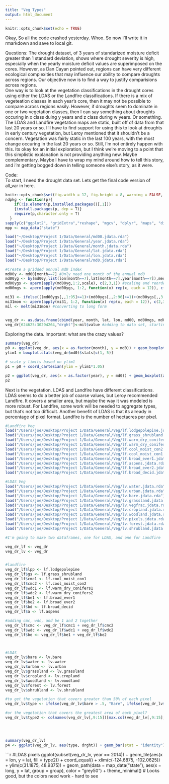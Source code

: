 ```yaml
---
title: "Veg Types"
output: html_document
---
```


```r
knitr::opts_chunk$set(echo = TRUE)
```

Okay, So all the code crashed yesterday.  Whoo.  So now I'll write it in rmarkdown and save to local git. 

Questions:
The drought dataset, of 3 years of standarized moisture deficit greater than 1 standard deviation, shows where drought severity is high, especially when the yearly moisture deficit values are superimposed on the cores.  However, as Dan Cayan pointed out, regions can have very different ecological complexities that may influence our ability to compare droughts across regions.  Our objective now is to find a way to justify comparisions across regions.  
One way is to look at the vegetation classifications in the drought cores using either the LDAS or the Landfire classifications.  If there is a mix of vegeteation classes in each year's core, then it may not be possible to compare across regions easily.  However, if droughts seem to dominate in one or two vegetation classes, then I can say something about droughts occuring in x class duing y years and z class during w years. Or something.  
The LDAS and Landfire vegetation maps are static, built off of data from that last 20 years or so.  I'll have to find support for using this to look at droughts in early century vegetation, but Leroy mentioned that it shouldn't be a concern.  Vegetation was fairly static in the last 100 years, with the most change occuring in the last 20 years or so.
Still, I'm not entirely happen with this.  Its okay for an initial exploration, but I think we're moving to a point that this simplistic explanation is not providing anything new.  Maybe complementary.  Maybe I have to wrap my mind around how to tell this story, and i'm getting bogged down in telling someone else's story, as it were.  

Code:  
To start, I need the drought data set.  Lets get the final code version of all_var in here.

```r
knitr::opts_chunk$set(fig.width = 12, fig.height = 8, warning = FALSE, message = FALSE)
ndpkg <- function(p){
    if(!is.element(p,installed.packages()[,1]))
    {install.packages(p, dep = T)}
    require(p,character.only = T)
  }
sapply(c("ggplot2", "gridExtra","reshape", "mgcv", "dplyr", "maps", "directlabels"), ndpkg)
mpp <- map_data("state")
```

```r
load("~/Desktop/Project 1/Data/General/md00.jdata.rda")
load("~/Desktop/Project 1/Data/General/year.jdata.rda")
load("~/Desktop/Project 1/Data/General/month.jdata.rda")
load("~/Desktop/Project 1/Data/General/lat.jdata.rda")
load("~/Desktop/Project 1/Data/General/lon.jdata.rda")
load("~/Desktop/Project 1/Data/General/md0.jdata.rda")

#Create a gridded annual md0 index
md00y <- md00[month==7] #Only need one month of the annual md0
md00yg <- by(md00y,list(lon[month==7],lat[month==7],year[month==7]),median)
md00ygs <- aperm(apply(md00yg,1:2,scale), c(2,3,1)) #scaling and reordering dimensions (z-scores)
md00mgs <- aperm(apply(md00ygs, 1:2, function(x) rep(x, each = 12)), c(2,3,1)) #each year multiplied by 12 to fit the dataframe

mi31 <- ifelse(((md00ygs[,,1:95]>=1)+(md00ygs[,,2:96]>=1)+(md00ygs[,,3:97]>=1))==3,1,NA)  #3 year, 1sd drought, my standard
mi31mon <- aperm(apply(mi31, 1:2, function(x) rep(x, each = 12)), c(2,3,1)) #making a monthly version
mil <- melt(mi31mon) #converting to long form


veg_dr <- as.data.frame(cbind(year, month, lat, lon, md00, md00mgs, md0)) #df of all values in long form
veg_dr[624625:30294264,"drght"]<-mil$value #adding to data set, starting in 1920

```

Exploring the data.  Important: what are the crazy values? 
```r
summary(veg_dr)
p0 <- ggplot(veg_dr, aes(x = as.factor(month), y = md0)) + geom_boxplot(aes(group = cut_width(month, .25)))
ylim1 = boxplot.stats(veg_dr$md0)$stats[c(1, 5)]

# scale y limits based on ylim1
p1 = p0 + coord_cartesian(ylim = ylim1*1.05)

p2 = ggplot(veg_dr, aes(x = as.factor(year), y = md0)) + geom_boxplot(aes(group = cut_width(year, .25)))
p2
```

Next is the vegetation.  LDAS and Landfire have different classifications.  LDAS seems to do a better job of coarse values, but Leroy recommended Landfire.  It covers a smaller area, but maybe the way it was modeled is more robust.  For Landfire, some work will be needed to aggregate types, but that's not too difficult.  Another benefit of LDAS is that its already in percentage of pixel format.  Landfire is the number of hectacres per pixel.  
```r

#Landfire Veg
load("/Users/joe/Desktop/Project 1/Data/General/Veg/lf.lodgepolepine.jdata.rda")
load("/Users/joe/Desktop/Project 1/Data/General/Veg/lf.grass_shrubland.jdata.rda")
load("/Users/joe/Desktop/Project 1/Data/General/Veg/lf.warm_dry_conifers1.jdata.rda")
load("/Users/joe/Desktop/Project 1/Data/General/Veg/lf.warm_dry_conifers2.jdata.rda")
load("/Users/joe/Desktop/Project 1/Data/General/Veg/lf.cool_moist_con2.jdata.rda")
load("/Users/joe/Desktop/Project 1/Data/General/Veg/lf.cool_moist_con1.jdata.rda")
load("/Users/joe/Desktop/Project 1/Data/General/Veg/lf.broad_ever1.jdata.rda")
load("/Users/joe/Desktop/Project 1/Data/General/Veg/lf.aspens.jdata.rda")
load("/Users/joe/Desktop/Project 1/Data/General/Veg/lf.broad_ever2.jdata.rda")
load("/Users/joe/Desktop/Project 1/Data/General/Veg/lf.broad_decid.jdata.rda")

#LDAS Veg
load("/Users/joe/Desktop/Project 1/Data/General/Veg/lv.water.jdata.rda")
load("/Users/joe/Desktop/Project 1/Data/General/Veg/lv.urban.jdata.rda")
load("/Users/joe/Desktop/Project 1/Data/General/Veg/lv.bare.jdata.rda")
load("/Users/joe/Desktop/Project 1/Data/General/Veg/lv.grassland.jdata.rda")
load("/Users/joe/Desktop/Project 1/Data/General/Veg/lv.vegfrac.jdata.rda")
load("/Users/joe/Desktop/Project 1/Data/General/Veg/lv.cropland.jdata.rda")
load("/Users/joe/Desktop/Project 1/Data/General/Veg/lv.woodland.jdata.rda")
load("/Users/joe/Desktop/Project 1/Data/General/Veg/lv.pixels.jdata.rda")
load("/Users/joe/Desktop/Project 1/Data/General/Veg/lv.forest.jdata.rda")
load("/Users/joe/Desktop/Project 1/Data/General/Veg/lv.shrubland.jdata.rda")

#I'm going to make two dataframes, one for LDAS, and one for Landfire

veg_dr_lf <- veg_dr
veg_dr_lv <- veg_dr


#landfire
veg_dr_lf$lpp <- lf.lodgepolepine
veg_dr_lf$gs <- lf.grass_shrubland
veg_dr_lf$cmc1 <- lf.cool_moist_con1
veg_dr_lf$cmc2 <- lf.cool_moist_con2
veg_dr_lf$wdc1 <- lf.warm_dry_conifers1
veg_dr_lf$wdc2 <- lf.warm_dry_conifers2
veg_dr_lf$be1 <- lf.broad_ever1
veg_dr_lf$be2 <- lf.broad_ever2
veg_dr_lf$bd <- lf.broad_decid
veg_dr_lf$a <- lf.aspens

#adding cmc, wdc, and be 1 and 2 together
veg_dr_lf$cmc <- veg_dr_lf$cmc1 + veg_dr_lf$cmc2
veg_dr_lf$wdc <- veg_dr_lf$wdc1 + veg_dr_lf$wdc2
veg_dr_lf$be <- veg_dr_lf$be1 + veg_dr_lf$be2



#LDAS
veg_dr_lv$bare <- lv.bare
veg_dr_lv$water <- lv.water
veg_dr_lv$urban <- lv.urban
veg_dr_lv$grassland <- lv.grassland
veg_dr_lv$cropland <- lv.cropland
veg_dr_lv$woodland <- lv.woodland
veg_dr_lv$forest <- lv.forest
veg_dr_lv$shrubland <- lv.shrubland

#to get the vegetation that covers greater than 50% of each pixel
veg_dr_lv$type <- ifelse(veg_dr_lv$bare > .5, "Bare", ifelse(veg_dr_lv$water > .5, "Water", ifelse(veg_dr_lv$urban > .5, "Urban", ifelse(veg_dr_lv$grassland > .5, "Grassland", ifelse(veg_dr_lv$cropland > .5, "Cropland", ifelse(veg_dr_lv$woodland > .5, "Woodland", ifelse(veg_dr_lv$forest > .5, "Forest", ifelse(veg_dr_lv$shrubland > .5, "Shrubland", "Mix"))))))))

#or the vegetation that covers the greatest area of each pixel? 
veg_dr_lv$type2 <- colnames(veg_dr_lv[,9:15])[max.col(veg_dr_lv[,9:15], ties.method = "first")]
 
 


summary(veg_dr_lv)
p4 <- ggplot(veg_dr_lv, aes(type, drght)) + geom_bar(stat = "identity")
```


```r

#LDAS pixels
ggplot(subset(veg_dr_lv, year == 2014)) + geom_tile(aes(x = lon, y = lat, fill = type2)) + coord_equal() + xlim(c(-124.6875, -102.0625)) + ylim(c(31.1875, 48.9375)) + geom_path(data = map_data("state"), aes(x = long, y = lat, group = group), color = "grey50") + theme_minimal() 
# Looks good, but the colors need work - hard to see

